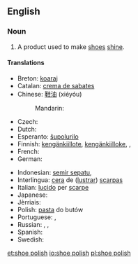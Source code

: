 ==English==

===Noun===
{{en-noun|sg=[[shoe]] [[polish]]|es}}

# A product used to make [[shoe]]s [[shine]].

====Translations====
{{trans-top|product used to make shoes shine}}
* Breton: [[koaraj]] {{m}}
* Catalan: [[crema de sabates]] {{f}}
* Chinese: [[鞋油]] (xiéyóu)
*: Mandarin: {{t|zh|鞋油|tr=xiéyóu|sc=Hani}}
* Czech: {{t|cs|krém na boty|m}}
* Dutch: {{t-|nl|schoensmeer|n}}
* Esperanto: [[ŝupolurilo]]
* Finnish: [[kengänkiillote]], [[kengänkiilloke]], {{t|fi|kengänkiillote}}, {{t|fi|kengänkiilloke}}
* French: {{t+|fr|cirage|m}}
* German: {{t-|de|Schuhcreme|f}}
{{trans-mid}}
* Indonesian: [[semir sepatu]], {{t|id|semir sepatu}}
* Interlingua: [[cera]] de ([[lustrar]]) [[scarpa]]s
* Italian: [[lucido]] per [[scarpe]]
* Japanese: {{t|ja|靴墨|tr=くつずみ, kutsuzumi|sc=Jpan}}
* Jèrriais: {{tø|roa-jer|bliatchîn|m}}
* Polish: [[pasta#Polish|pasta]] do butów
* Portuguese: {{t|pt|graxa|f}}, {{t|pt|graxa de sapato|f}}
* Russian: {{t+|ru|вакса|f|tr=váksa}}, {{t-|ru|крем для обуви|m|tr=krem dlja óbuvi}}, {{qualifier|blacking}} {{t|ru|гуталин|m|tr=gutalín|sc=Cyrl}}
* Spanish: {{t+|es|betún|m}}
* Swedish: {{t|sv|skokräm|c}}
{{trans-bottom}}

[[et:shoe polish]]
[[io:shoe polish]]
[[pl:shoe polish]]